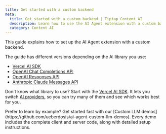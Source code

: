 ```yaml
---
title: Get started with a custom backend
meta:
  title: Get started with a custom backend | Tiptap Content AI
  description: Learn how to use the AI Agent extension with a custom backend.
  category: Content AI
---
```



This guide explains how to set up the AI Agent extension with a custom backend.

The guide has different versions depending on the AI library you use:

- [Vercel AI SDK](/content-ai/capabilities/agent/custom-llms/get-started/vercel-ai-sdk)
- [OpenAI Chat Completions API](/content-ai/capabilities/agent/custom-llms/get-started/openai-chat-completions)
- [OpenAI Responses API](/content-ai/capabilities/agent/custom-llms/get-started/openai-responses)
- [Anthropic Claude Messages API](/content-ai/capabilities/agent/custom-llms/get-started/anthropic-messages)

Don't know what library to use? Start with the [Vercel AI SDK](/content-ai/capabilities/agent/custom-llms/get-started/vercel-ai-sdk). It lets you switch [AI providers](https://ai-sdk.dev/providers/ai-sdk-providers), so you can try many of them and see which works best for you.

<Callout title="Custom LLM demos" variant="info">
  Prefer to learn by example? Get started fast with our [Custom LLM
  demos](https://github.com/ueberdosis/ai-agent-custom-llm-demos). Every demo includes the complete
  client and server code, along with detailed setup instructions.
</Callout>
